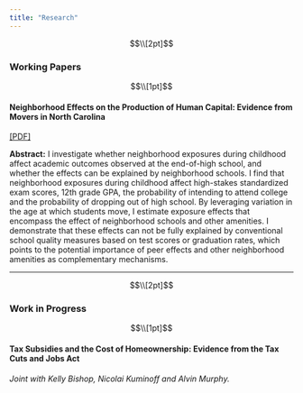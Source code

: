 ```yaml
---
title: "Research"
---
```


$$\\[2pt]$$

### Working Papers

$$\\[1pt]$$

#### Neighborhood Effects on the Production of Human Capital: Evidence from Movers in North Carolina
[[PDF]](content/dowling_NCneighborhoods.pdf)

**Abstract:** I investigate whether neighborhood exposures during childhood affect academic outcomes observed at the end-of-high school, and whether the effects can be explained by neighborhood schools. I find that neighborhood exposures during childhood affect high-stakes standardized exam scores, 12th grade GPA, the probability of intending to attend college and the probability of dropping out of high school. By leveraging variation in the age at which students move, I estimate exposure effects that encompass the effect of neighborhood schools and other amenities. I demonstrate that these effects can not be fully explained by conventional school quality measures based on test scores or graduation rates, which points to the potential importance of peer effects and other neighborhood amenities as complementary mechanisms. 

***

$$\\[2pt]$$

### Work in Progress

$$\\[1pt]$$

#### Tax Subsidies and the Cost of Homeownership: Evidence from the Tax Cuts and Jobs Act
*Joint with Kelly Bishop, Nicolai Kuminoff and Alvin Murphy.*